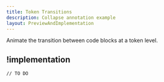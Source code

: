 ```yaml
---
title: Token Transitions
description: Collapse annotation example
layout: PreviewAndImplementation
---
```


Animate the transition between code blocks at a token level.

<Demo name="token-transitions" />

## !implementation

```txt
// TO DO
```

